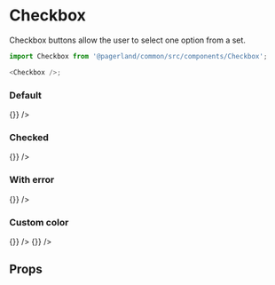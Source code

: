 

<Meta title="Themes/MobileApp/Form/Checkbox" component={Checkbox} />

# Checkbox

Checkbox buttons allow the user to select one option from a set.

```js
import Checkbox from '@pagerland/common/src/components/Checkbox';

<Checkbox />;
```

### Default

<Preview>
  <Story name="Default">
    <Theme>
      <Checkbox checked={false} label="Checkboxbutton label" onToggle={() => {}} />
    </Theme>
  </Story>
</Preview>

### Checked

<Preview>
  <Story name="Checked">
    <Theme>
      <Checkbox checked={true} label="Checkboxbutton label" onToggle={() => {}} />
    </Theme>
  </Story>
</Preview>

### With error

<Preview>
  <Story name="With error">
    <Theme>
      <Checkbox
        checked={false}
        error="Error message"
        label="Checkboxbutton label"
        onToggle={() => {}}
      />
    </Theme>
  </Story>
</Preview>

### Custom color

<Preview>
  <Story name="Custom color">
    <Theme>
      <Checkbox
        checked={false}
        IndicatorProps={{ color: 'secondary' }}
        label="Checkboxbutton label"
        onToggle={() => {}}
      />
      <Checkbox
        checked={true}
        IndicatorProps={{ color: 'secondary' }}
        label="Checkboxbutton label"
        onToggle={() => {}}
      />
    </Theme>
  </Story>
</Preview>

## Props

<Props of={Checkbox} />
